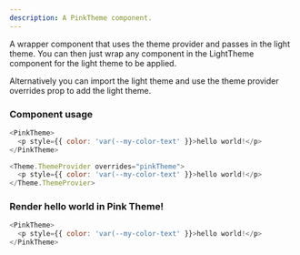 ```yaml
---
description: A PinkTheme component.
---
```



A wrapper component that uses the theme provider and passes in the light theme. You can then just wrap any component in the LightTheme component for the light theme to be applied.

Alternatively you can import the light theme and use the theme provider overrides prop to add the light theme.

### Component usage

```js
<PinkTheme>
  <p style={{ color: 'var(--my-color-text' }}>hello world!</p>
</PinkTheme>
```

```js
<Theme.ThemeProvider overrides="pinkTheme">
  <p style={{ color: 'var(--my-color-text' }}>hello world!</p>
</Theme.ThemeProvier>
```

### Render hello world in Pink Theme!

```js live
<PinkTheme>
  <p style={{ color: 'var(--my-color-text' }}>hello world!</p>
</PinkTheme>
```

